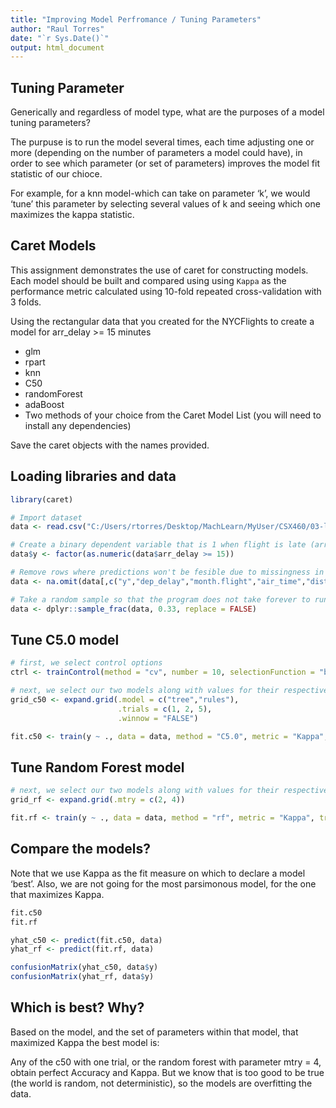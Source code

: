 ```yaml
---
title: "Improving Model Perfromance / Tuning Parameters"
author: "Raul Torres"
date: "`r Sys.Date()`"
output: html_document
---
```



## Tuning Parameter

Generically and regardless of model type, what are the purposes of a model
tuning parameters?

The purpuse is to run the model several times, each time adjusting one or more 
(depending on the number of parameters a model could have), in order to see which parameter (or set of parameters)
improves the model fit statistic of our chioce. 

For example, for a knn model-which can take on parameter 'k', we would 'tune' this parameter by selecting several values
of k and seeing which one maximizes the kappa statistic. 



## Caret Models

This assignment demonstrates the use of caret for constructing models. Each
model should be built and compared using using `Kappa` as the performance
metric calculated using 10-fold repeated cross-validation with 3 folds.

Using the rectangular data that you created for the NYCFlights to create a model
for arr_delay >= 15 minutes

- glm
- rpart
- knn
- C50
- randomForest
- adaBoost
- Two methods of your choice from the Caret Model List (you will need to install any dependencies)

Save the caret objects with the names provided.

## Loading libraries and data
```r
library(caret)

# Import dataset
data <- read.csv("C:/Users/rtorres/Desktop/MachLearn/MyUser/CSX460/03-linear-regression/03-exercise-nycflights-model/NYCflights.csv", stringsAsFactors = FALSE)

# Create a binary dependent variable that is 1 when flight is late (arr_delay > 22 minutes), 0 otherwise. 
data$y <- factor(as.numeric(data$arr_delay >= 15))

# Remove rows where predictions won't be fesible due to missingness in covariates (or response variable)
data <- na.omit(data[,c("y","dep_delay","month.flight","air_time","distance","carrier","lat.dest","lon.dest","arr_delay")])

# Take a random sample so that the program does not take forever to run (plus, this is an assignment, not a real project)
data <- dplyr::sample_frac(data, 0.33, replace = FALSE)

```

## Tune C5.0 model
```r

# first, we select control options
ctrl <- trainControl(method = "cv", number = 10, selectionFunction = "best")

# next, we select our two models along with values for their respective parameters and store them in a grid
grid_c50 <- expand.grid(.model = c("tree","rules"),
                        .trials = c(1, 2, 5),
                        .winnow = "FALSE")

fit.c50 <- train(y ~ ., data = data, method = "C5.0", metric = "Kappa", trControl = ctrl, tuneGrid = grid_c50)

```


## Tune Random Forest model
```r

# next, we select our two models along with values for their respective parameters and store them in a grid
grid_rf <- expand.grid(.mtry = c(2, 4))

fit.rf <- train(y ~ ., data = data, method = "rf", metric = "Kappa", trControl = ctrl, tuneGrid = grid_rf)

```


## Compare the  models?
Note that we use Kappa as the fit measure on which to declare a model 'best'. Also, we are not going for the
most parsimonous model, for the one that maximizes Kappa. 

```r
fit.c50
fit.rf

yhat_c50 <- predict(fit.c50, data)
yhat_rf <- predict(fit.rf, data)

confusionMatrix(yhat_c50, data$y)
confusionMatrix(yhat_rf, data$y)

```

## Which is best?  Why?
Based on the model, and the set of parameters within that model, that maximized Kappa the best model is:

Any of the c50 with one trial, or the random forest with parameter mtry = 4, obtain perfect Accuracy and Kappa. 
But we know that is too good to be true (the world is random, not deterministic), so the models are overfitting the data.


